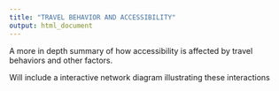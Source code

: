 ```yaml
---
title: "TRAVEL BEHAVIOR AND ACCESSIBILITY"
output: html_document
---
```


A more in depth summary of how accessibility is affected by travel behaviors and other factors.

Will include a interactive network diagram illustrating these interactions